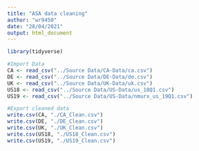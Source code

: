 ```yaml
---
title: "ASA data cleaning"
author: "wr9450"
date: "28/04/2021"
output: html_document
---
```

```r
library(tidyverse)
```



```r
#Import Data
CA <- read_csv("../Source Data/CA-Data/ca.csv")
DE <- read_csv("../Source Data/DE-Data/de.csv")
UK <- read_csv("../Source Data/UK-Data/uk.csv")
US18 <- read_csv("../Source Data/US-Data/us_18Q1.csv")
US19 <- read_csv("../Source Data/US-Data/nmurx_us_19Q1.csv")
```


```r
#Export cleaned data
write.csv(CA, "./CA_Clean.csv")
write.csv(DE, "./DE_Clean.csv")
write.csv(UK, "./UK_Clean.csv")
write.csv(US18, "./US18_Clean.csv")
write.csv(US19, "./US19_Clean.csv")
```












